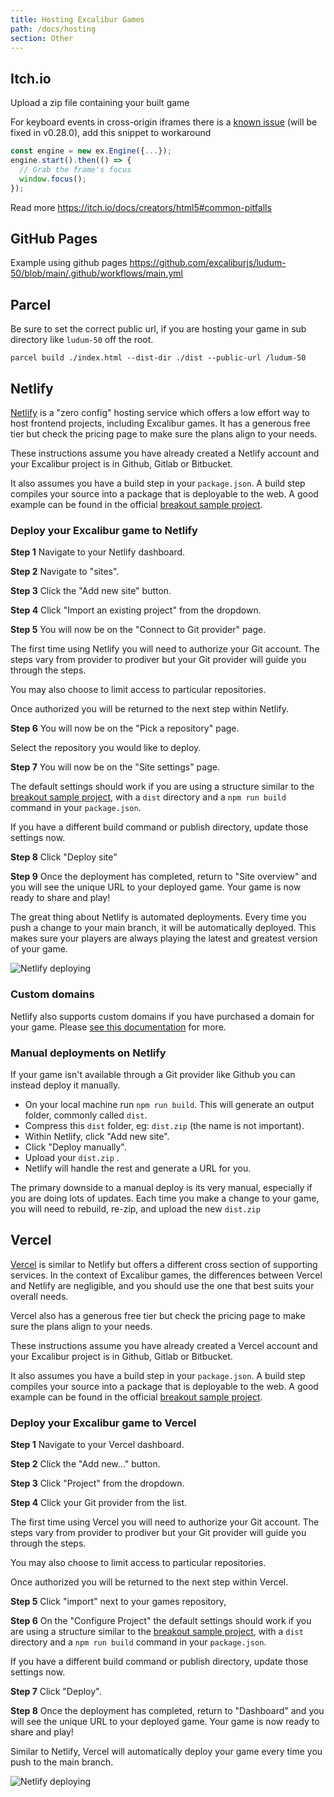 ```yaml
---
title: Hosting Excalibur Games
path: /docs/hosting
section: Other
---
```


## Itch.io

Upload a zip file containing your built game

For keyboard events in cross-origin iframes there is a [known issue](https://github.com/excaliburjs/Excalibur/issues/1512) (will be fixed in v0.28.0), add this snippet to workaround

```typescript
const engine = new ex.Engine({...});
engine.start().then(() => {
  // Grab the frame's focus
  window.focus();
});
```

Read more https://itch.io/docs/creators/html5#common-pitfalls

## GitHub Pages

Example using github pages https://github.com/excaliburjs/ludum-50/blob/main/.github/workflows/main.yml

## Parcel

Be sure to set the correct public url, if you are hosting your game in sub directory like `ludum-50` off the root.

`parcel build ./index.html --dist-dir ./dist --public-url /ludum-50`

## Netlify

[Netlify](https://www.netlify.com/) is a "zero config" hosting service which offers a low effort way to host frontend projects, including Excalibur games.
It has a generous free tier but check the pricing page to make sure the plans align to your needs.

These instructions assume you have already created a Netlify account and your Excalibur project is in Github, Gitlab or Bitbucket.

It also assumes you have a build step in your `package.json`. A build step compiles your source into a package that is deployable to the web. A good example can be found in the official [breakout sample project](https://github.com/excaliburjs/sample-breakout/blob/main/package.json).

### Deploy your Excalibur game to Netlify

**Step 1** Navigate to your Netlify dashboard.

**Step 2** Navigate to "sites".

**Step 3** Click the "Add new site" button.

**Step 4** Click "Import an existing project" from the dropdown.

**Step 5** You will now be on the "Connect to Git provider" page.

The first time using Netlify you will need to authorize your Git account. The steps vary from provider to prodiver but your Git provider will guide you through the steps.

You may also choose to limit access to particular repositories.

Once authorized you will be returned to the next step within Netlify.

**Step 6** You will now be on the "Pick a repository" page.

Select the repository you would like to deploy.

**Step 7** You will now be on the "Site settings" page.

The default settings should work if you are using a structure similar to the [breakout sample project](https://github.com/excaliburjs/sample-breakout/blob/main/package.json), with a `dist` directory and a `npm run build` command in your `package.json`.

If you have a different build command or publish directory, update those settings now.

**Step 8** Click "Deploy site"

**Step 9** Once the deployment has completed, return to "Site overview" and you will see the unique URL to your deployed game. Your game is now ready to share and play!

<Note variant="success">

The great thing about Netlify is automated deployments. Every time you push a change to your main branch, it will be automatically deployed. This makes sure your players are always playing the latest and greatest version of your game.

</Note>

![Netlify deploying](16-hosting/netlify.png)

### Custom domains

Netlify also supports custom domains if you have purchased a domain for your game. Please [see this documentation](https://docs.netlify.com/domains-https/custom-domains) for more.

### Manual deployments on Netlify

If your game isn't available through a Git provider like Github you can instead deploy it manually.

- On your local machine run `npm run build`. This will generate an output folder, commonly called `dist`.
- Compress this `dist` folder, eg: `dist.zip` (the name is not important).
- Within Netlify, click "Add new site".
- Click "Deploy manually".
- Upload your `dist.zip` .
- Netlify will handle the rest and generate a URL for you.

The primary downside to a manual deploy is its very manual, especially if you are doing lots of updates. Each time you make a change to your game, you will need to rebuild, re-zip, and upload the new `dist.zip`

## Vercel

[Vercel](https://vercel.com) is similar to Netlify but offers a different cross section of supporting services. In the context of Excalibur games, the differences between Vercel and Netlify are negligible, and you should use the one that best suits your overall needs.

Vercel also has a generous free tier but check the pricing page to make sure the plans align to your needs.

These instructions assume you have already created a Vercel account and your Excalibur project is in Github, Gitlab or Bitbucket.

It also assumes you have a build step in your `package.json`. A build step compiles your source into a package that is deployable to the web. A good example can be found in the official [breakout sample project](https://github.com/excaliburjs/sample-breakout/blob/main/package.json).

### Deploy your Excalibur game to Vercel

**Step 1** Navigate to your Vercel dashboard.

**Step 2** Click the "Add new..." button.

**Step 3** Click "Project" from the dropdown.

**Step 4** Click your Git provider from the list.

The first time using Vercel you will need to authorize your Git account. The steps vary from provider to prodiver but your Git provider will guide you through the steps.

You may also choose to limit access to particular repositories.

Once authorized you will be returned to the next step within Vercel.

**Step 5** Click "import" next to your games repository,

**Step 6** On the "Configure Project" the default settings should work if you are using a structure similar to the [breakout sample project](https://github.com/excaliburjs/sample-breakout/blob/main/package.json), with a `dist` directory and a `npm run build` command in your `package.json`.

If you have a different build command or publish directory, update those settings now.

**Step 7** Click "Deploy".

**Step 8** Once the deployment has completed, return to "Dashboard" and you will see the unique URL to your deployed game. Your game is now ready to share and play!

<Note variant="success">

Similar to Netlify, Vercel will automatically deploy your game every time you push to the main branch.

</Note>

![Netlify deploying](16-hosting/vercel.png)
